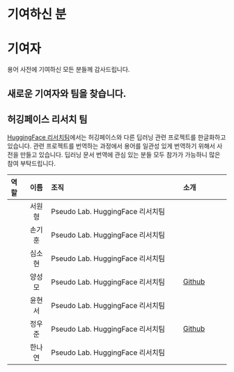 # 기여하신 분 {.unnumbered}

# 기여자

용어 사전에 기여하신 모든 분들께 감사드립니다.

## 새로운 기여자와 팀을 찾습니다.

## 허깅페이스 리서치 팀

[HuggingFace 리서치팀](https://pseudo-lab.github.io/hf-research-team/)에서는 허깅페이스와 다른 딥러닝 관련 프로젝트를 한글화하고 있습니다. 관련 프로젝트를 번역하는 과정에서 용어를 일관성 있게 번역하기 위해서 사전을 만들고 있습니다. 딥러닝 문서 번역에 관심 있는 분들 모두 참가가 가능하니 많은 참여 부탁드립니다.

| 역할 | 이름  |                                     조직 |           소개|
|:-----|:-----:|:----------------------------------------|:--------------|
|      | 서원형| Pseudo Lab. HuggingFace 리서치팀         |               |
|      | 손기훈| Pseudo Lab. HuggingFace 리서치팀         |               |
|      | 심소현| Pseudo Lab. HuggingFace 리서치팀         |               |
|      | 양성모| Pseudo Lab. HuggingFace 리서치팀         | [Github](https://github.com/gabrielwithappy)         |
|      | 윤현서| Pseudo Lab. HuggingFace 리서치팀         |        |
|      | 정우준| Pseudo Lab. HuggingFace 리서치팀         | [Github](https://github.com/jungnerd)       |
|      | 한나연| Pseudo Lab. HuggingFace 리서치팀         |        |

